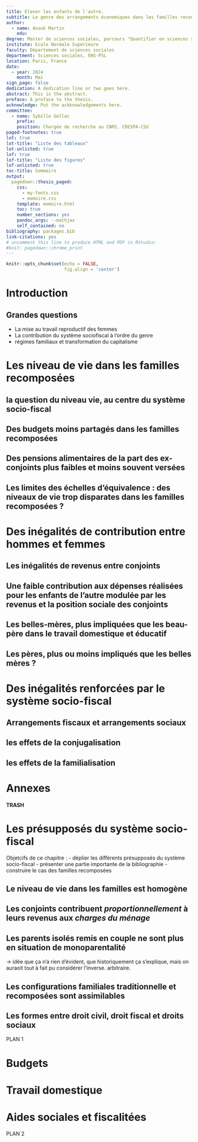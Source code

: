 ```yaml
---
title: Elever les enfants de l'autre.
subtitle: Le genre des arrangements économiques dans les familles recomposées.
author: 
  - name: Anouk Martin
    edu: 
degree: Master de sciences sociales, parcours "Quantifier en sciences sociales"
institute: Ecole Normale Superieure
faculty: Département de sciences sociales 
department: Sciences sociales, ENS-PSL
location: Paris, France
date:
  - year: 2024
    month: Mai
sign_page: false
dedication: A dedication line or two goes here.
abstract: This is the abstract.
preface: A preface to the thesis.
acknowledge: Put the ackknowledgements here.
committee:
  - name: Sybille Gollac
    prefix: 
    position: Chargée de recherche au CNRS, CRESPA-CSU
paged-footnotes: true
lot: true
lot-title: "Liste des tableaux"
lot-unlisted: true
lof: true
lof-title: "Liste des figures"
lof-unlisted: true
toc-title: Sommaire
output:
  pagedown::thesis_paged:
    css:
      - my-fonts.css
      - memoire.css
    template: memoire.html
    toc: true
    number_sections: yes
    pandoc_args: --mathjax
    self_contained: no
bibliography: packages.bib
link-citations: yes
# uncomment this line to produce HTML and PDF in RStudio:
#knit: pagedown::chrome_print
---
```


```r
knitr::opts_chunk$set(echo = FALSE,
                      fig.align = 'center')
```

# Introduction {.unnumbered .page-break-before}

## Grandes questions

-   La mise au travail reproductif des femmes
-   La contribution du système sociofiscal à l'ordre du genre
-   régimes familiaux et transformation du capitalisme

# 

# Les niveau de vie dans les familles recomposées {.chapter .page-break-before}

## la question du niveau vie, au centre du système socio-fiscal

## Des budgets moins partagés dans les familles recomposées

## Des pensions alimentaires de la part des ex-conjoints plus faibles et moins souvent versées

## Les limites des échelles d'équivalence : des niveaux de vie trop disparates dans les familles recomposées ?

# Des inégalités de contribution entre hommes et femmes {.chapter .page-break-before}

## Les inégalités de revenus entre conjoints

## Une faible contribution aux dépenses réalisées pour les enfants de l'autre modulée par les revenus et la position sociale des conjoints

## Les belles-mères, plus impliquées que les beau-père dans le travail domestique et éducatif

## Les pères, plus ou moins impliqués que les belles mères ?

# Des inégalités renforcées par le système socio-fiscal {.chapter .page-break-before}

## Arrangements fiscaux et arrangements sociaux

## les effets de la conjugalisation 

## les effets de la familialisation

# Annexes {.unnumbered .page-break-before}




#### TRASH ####

# Les présupposés du système socio-fiscal {.chapter .page-break-before}

Objetcifs de ce chapitre : 
- déplier les différents présupposés du système socio-fiscal 
- présenter une partie importante de la bibliographie 
- construire le cas des familles recomposées

## Le niveau de vie dans les familles est homogène

## Les conjoints contribuent *proportionnellement* à leurs revenus aux *charges du ménage*

## Les parents isolés remis en couple ne sont plus en situation de monoparentalité
-> idée que ça n'a rien d'évident, que historiquement ça s'explique, mais on auraoit tout à fait pu considérer l'inverse. arbitraire.

## Les configurations familiales traditionnelle et recomposées sont assimilables

## Les formes entre droit civil, droit fiscal et droits sociaux




################### PLAN 1 #####################################################

# Budgets

# Travail domestique 

# Aides sociales et fiscalitées



################### PLAN 2 #####################################################
